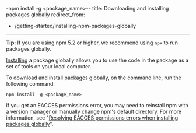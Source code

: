 -npm install -g <package_name>--
title: Downloading and installing packages globally
redirect_from:
  - /getting-started/installing-npm-packages-globally
---

<Note>

**Tip:** If you are using npm 5.2 or higher, we recommend using `npx` to run packages globally.

</Note>

[Installing][cli-install] a package globally allows you to use the code in the package as a set of tools on your local computer.

To download and install packages globally, on the command line, run the following command:

```
npm install -g <package_name>
```

If you get an EACCES permissions error, you may need to reinstall npm with a version manager or manually change npm's default directory. For more information, see "[Resolving EACCES permissions errors when installing packages globally][perm-errors]".

[cli-install]: /cli/install
[perm-errors]: resolving-eacces-permissions-errors-when-installing-packages-globally
